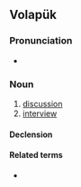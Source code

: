==Volapük==

===Pronunciation===
* {{IPA|[be.ˈspik]|lang=vo}}

===Noun===
{{vo-noun}}

# [[discussion]]
# [[interview]]

====Declension====
{{vo-decl-adj}}

====Related terms====
* {{l|vo|bespikön}}